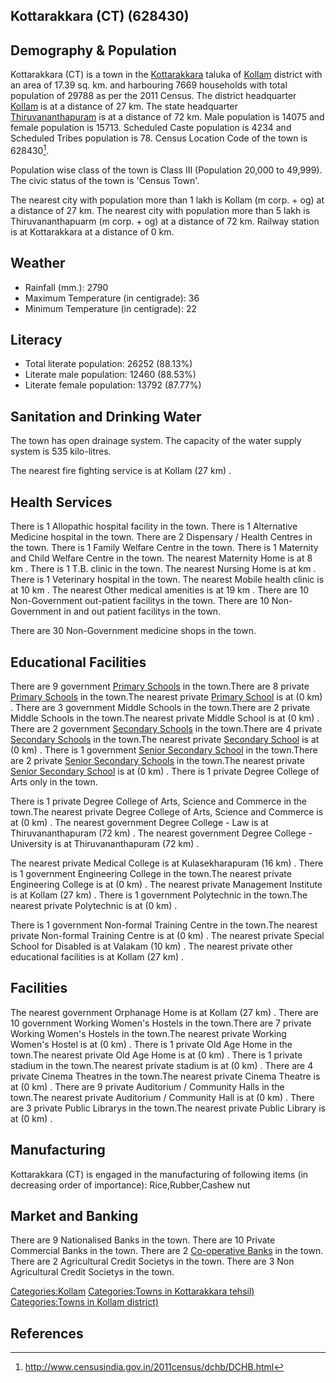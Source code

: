 {{Infobox settlement
| name=Kottarakkara (CT)
| native_name=
| native_name_lang=
| other_name=
| nickname=
| settlement_type=Town
| image_skyline=
| image_alt=
| image_caption=
| pushpin_map=India Kerala
| pushpin_label_position=right
| pushpin_map_alt=
| pushpin_map_caption=Location in Kerala, India
| latd=
| latm=
| lats=
| latNS=
| longd=
| longm=
| longs=
| longEW=
| coordinates_display=inline,title
| subdivision_type=Country
| subdivision_name={{flag|India}}
| subdivision_type1=[[States and territories of India|State]]
| subdivision_name1=Kerala 
| subdivision_type2=[[List of districts of India|District]]
| subdivision_name2=Kollam
| subdivision_type3=Tahsil
| subdivision_name3=Kottarakkara
| website=
| established_title=<!-- Established -->
| established_date=
| founder=
| named_for=
| government_type=
| governing_body=
| unit_pref=Metric
| area_footnotes=
| area_rank=
| area_total_km2=17.39
| elevation_footnotes=
| elevation_m=
| population_total=29788
| population_as_of=2011
| population_rank=
| population_density_km2=1712
| population_demonym=
| population_footnotes=
| demographics_type1=Languages=
| demographics1_title1=Official=
| demographics1_info1=[[Malayalam language|Malayalam]]
| timezone1=[[Indian Standard Time|IST]]
| utc_offset1==+5:30
| postal_code_type=[[Postal Index Number|PIN]]
| postal_code=
| area_code_type=Telephone code
| area_code=
| registration_plate=
| blank1_name_sec1=Nearest city
| blank1_info_sec1=[[Kollam (m corp. + og) ]]
| blank2_name_sec1=[[Human sex ratio|Sex ratio]]
| blank2_info_sec1=1116
| blank3_name_sec1=Literacy
| blank3_info_sec1=88.13%
| blank1_name_sec2=[[2011 Census of India|2011 census]] code
| blank1_info_sec2=628430
| footnotes=
}}

== Kottarakkara (CT) (628430) ==

== Demography & Population ==

Kottarakkara (CT) is a town in the [[Kottarakkara]] taluka of [[Kollam]] district with an area of 17.39 sq. km. and harbouring 7669 households with total population of 29788 as per the 2011 Census. The district headquarter [[Kollam]] is at a distance of 27 km. The state headquarter [[Thiruvananthapuram]] is at a distance of 72 km. Male population is 14075 and female population is 15713. Scheduled Caste population is 4234 and Scheduled Tribes population is 78. Census Location Code of the town is 628430<ref>http://www.censusindia.gov.in/2011census/dchb/DCHB.html</ref>.

Population wise class of the town is Class III (Population 20,000 to 49,999).
The civic status of the town is 'Census Town'.

The nearest city with population more than 1 lakh is Kollam (m corp. + og)  at a distance of 27 km. The nearest city with population more than 5 lakh is Thiruvananthapuarm (m corp. + og) at a distance of 72 km. Railway station is at Kottarakkara at a distance of 0 km.


== Weather ==  
* Rainfall (mm.): 2790 
* Maximum Temperature (in centigrade): 36
* Minimum Temperature (in centigrade): 22


== Literacy ==  
* Total literate population: 26252 (88.13%)
* Literate male population: 12460 (88.53%)
* Literate female population: 13792 (87.77%)


== Sanitation and Drinking Water ==  
The town has open drainage system.
The capacity of the water supply system is 535 kilo-litres.

The nearest fire fighting service is at Kollam (27 km) .


== Health Services ==
There is 1 Allopathic hospital facility in the town.
There is 1 Alternative Medicine hospital in the town.
There are 2 Dispensary / Health Centres in the town.
There is 1 Family Welfare Centre in the town.
There is 1 Maternity and Child Welfare Centre in the town.
The nearest Maternity Home is at 8 km .
There is 1 T.B. clinic in the town.
The nearest Nursing Home is at  km .
There is 1 Veterinary hospital in the town.
The nearest Mobile health clinic is at 10 km .
The nearest Other medical amenities is at 19 km .
There are 10 Non-Government out-patient facilitys in the town.
There are 10 Non-Government in and out patient facilitys in the town.

There are 30 Non-Government medicine shops in the town.


== Educational Facilities ==
There are 9 government [[Primary School]]s in the town.There are 8 private [[Primary School]]s in the town.The nearest private [[Primary School]] is at  (0 km) .
There are 3 government Middle Schools in the town.There are 2 private Middle Schools in the town.The nearest private Middle School is at  (0 km) .
There are 2 government [[Secondary School]]s in the town.There are 4 private [[Secondary School]]s in the town.The nearest private [[Secondary School]] is at  (0 km) .
There is 1 government [[Senior Secondary School]] in the town.There are 2 private [[Senior Secondary School]]s in the town.The nearest private [[Senior Secondary School]] is at  (0 km) .
There is 1 private Degree College of Arts only in the town. 
 
 
 
 
There is 1 private Degree College of Arts, Science and Commerce in the town.The nearest private Degree College of Arts, Science and Commerce is at  (0 km) .
The nearest government Degree College - Law is at Thiruvananthapuram (72 km) .
The nearest government Degree College - University is at Thiruvananthapuram (72 km) .
 
The nearest private Medical College is at Kulasekharapuram (16 km) .
There is 1 government Engineering College in the town.The nearest private Engineering College is at  (0 km) .
The nearest private Management Institute is at Kollam (27 km) .
There is 1 government Polytechnic in the town.The nearest private Polytechnic is at  (0 km) .
 
There is 1 government Non-formal Training Centre in the town.The nearest private Non-formal Training Centre is at  (0 km) .
The nearest private Special School for Disabled is at Valakam (10 km) .
The nearest private other educational facilities is at Kollam (27 km) .


== Facilities ==
The nearest government Orphanage Home is at Kollam (27 km) .
There are 10 government Working Women's Hostels in the town.There are 7 private Working Women's Hostels in the town.The nearest private Working Women's Hostel is at  (0 km) .
There is 1 private Old Age Home in the town.The nearest private Old Age Home is at  (0 km) .
There is 1 private stadium in the town.The nearest private stadium is at  (0 km) .
There are 4 private Cinema Theatres in the town.The nearest private Cinema Theatre is at  (0 km) .
There are 9 private Auditorium / Community Halls in the town.The nearest private Auditorium / Community Hall is at  (0 km) .
There are 3 private Public Librarys in the town.The nearest private Public Library is at  (0 km) .


== Manufacturing ==
Kottarakkara (CT) is engaged in the manufacturing of following items (in decreasing order of importance): Rice,Rubber,Cashew nut


== Market and Banking ==
There are 9 Nationalised Banks in the town.
There are 10 Private Commercial Banks in the town.
There are 2 [[Co-operative Bank]]s in the town.
There are 2 Agricultural Credit Societys in the town.
There are 3 Non Agricultural Credit Societys in the town.


[[Categories:Kollam]]
[[Categories:Towns in Kottarakkara tehsil)]]
[[Categories:Towns in Kollam district)]]


== References ==
{{Reflist}}



